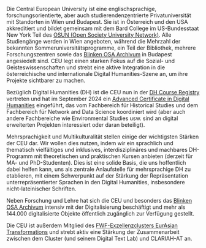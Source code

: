 Die Central European University ist eine englischsprachige, forschungsorientierte, aber auch studierendenzentrierte Privatuniversität mit Standorten in Wien und Budapest. Sie ist in Österreich und den USA akkreditiert und bildet gemeinsam mit dem Bard College im US-Bundesstaat New York Teil des [OSUN (Open Society University Network)](https://opensocietyuniversitynetwork.org/). Alle Studiengänge werden in Wien angeboten, während die Mehrzahl der bekannten Sommeruniversitätsprogramme, ein Teil der Bibliothek, mehrere Forschungszentren sowie das [Blinken OSA Archivum](https://archivum.org/) in Budapest angesiedelt sind. CEU legt einen starken Fokus auf die Sozial- und Geisteswissenschaften und strebt eine aktive Integration in die österreichische und internationale Digital Humanities-Szene an, um ihre Projekte sichtbarer zu machen.

Bezüglich Digital Humanities (DH) ist die CEU nun in der [DH Course Registry](https://dhcr.clarin-dariah.eu/?institution_id=1538\&city_id=120\&country_id=9) vertreten und hat im September 2024 ein [Advanced Certificate in Digital Humanities](https://historicalstudies.ceu.edu/advanced-certificate-digital-humanities) eingeführt, das vom Fachbereich für Historical Studies und dem Fachbereich für Network and Data Science koordiniert wird (aber auch andere Fachbereiche wie Environmental Studies usw. sind an digital erweiterten Projekten interessiert oder daran beteiligt).

Mehrsprachigkeit und Multikulturalität stellen einige der wichtigsten Stärken der CEU dar. Wir wollen dies nutzen, indem wir ein sprachlich und thematisch vielfältiges und inklusives, interdisziplinäres und machbares DH-Programm mit theoretischen und praktischen Kursen anbieten (derzeit für MA- und PhD-Studenten). Dies ist eine solide Basis, die uns hoffentlich dabei helfen kann, uns als zentrale Anlaufstelle für mehrsprachige DH zu etablieren, mit einem Schwerpunkt auf der Stärkung der Repräsentation unterrepräsentierter Sprachen in den Digital Humanities, insbesondere nicht-lateinischer Schriften.

Neben Forschung und Lehre hat sich die CEU und besonders das [Blinken OSA Archivum](https://archivum.org/) intensiv mit der Digitalisierung beschäftigt und mehr als 144.000 digitalisierte Objekte öffentlich zugänglich zur Verfügung gestellt.

Die CEU ist außerdem Mitglied des [FWF-Exzellenzclusters EurAsian Transformations](https://www.oeaw.ac.at/eurasian-transformations/home) und strebt aktiv eine Stärkung der Zusammenarbeit zwischen dem Cluster (und seinem Digital Text Lab) und CLARIAH-AT an.
